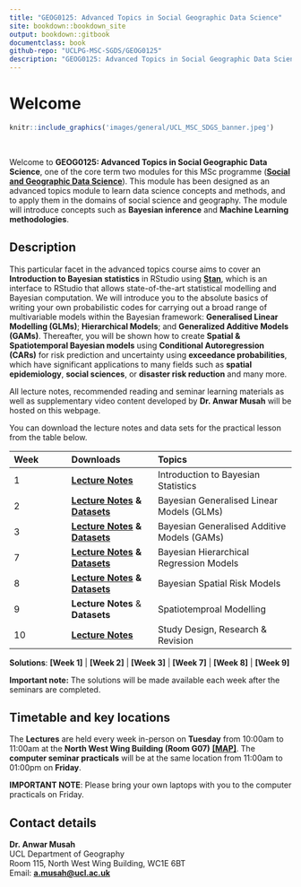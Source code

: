 ```yaml
--- 
title: "GEOG0125: Advanced Topics in Social Geographic Data Science"
site: bookdown::bookdown_site
output: bookdown::gitbook
documentclass: book
github-repo: "UCLPG-MSC-SGDS/GEOG0125"
description: "GEOG0125: Advanced Topics in Social Geographic Data Science Handbook"
---
```


# Welcome {-}

```r
knitr::include_graphics('images/general/UCL_MSC_SDGS_banner.jpeg') 
```
<br />

Welcome to **GEOG0125: Advanced Topics in Social Geographic Data Science**, one of the core term two modules for this MSc programme ([**Social and Geographic Data Science**](https://www.geog.ucl.ac.uk/study/graduate-taught/msc-social-and-geographic-data-science)). This module has been designed as an advanced topics module to learn data science concepts and methods, and to apply them in the domains of social science and geography. The module will introduce concepts such as **Bayesian inference** and **Machine Learning methodologies**.

## Description {-}

This particular facet in the advanced topics course aims to cover an **Introduction to Bayesian statistics** in RStudio using [**Stan**](https://mc-stan.org), which is an interface to RStudio that allows state-of-the-art statistical modelling and Bayesian computation. We will introduce you to the absolute basics of writing your own probabilistic codes for carrying out a broad range of multivariable models within the Bayesian framework: **Generalised Linear Modelling (GLMs)**; **Hierarchical Models**; and **Generalized Additive Models (GAMs)**. Thereafter, you will be shown how to create **Spatial & Spatiotemporal Bayesian models** using **Conditional Autoregression (CARs)** for risk prediction and uncertainty using **exceedance probabilities**, which have significant applications to many fields such as **spatial epidemiology**, **social sciences**, or **disaster risk reduction** and many more.

All lecture notes, recommended reading and seminar learning materials as well as supplementary video content developed by **Dr. Anwar Musah** will be hosted on this webpage.

You can download the lecture notes and data sets for the practical lesson from the table below.

| **Week** | **Downloads** | **Topics** |
|:----------------|:------------------------|:--------------------------------------|
|1 | [**Lecture Notes**](https://github.com/UCLPG-MSC-SGDS/GEOG0125/raw/main/GEOG0125%20Week%201%20Lecture%20-%20Introduction%20to%20Bayesian%20Statistics.pdf) | Introduction to Bayesian Statistics |
|2 | [**Lecture Notes**](https://github.com/UCLPG-MSC-SGDS/GEOG0125/raw/main/GEOG0125%20Week%202%20Lecture%20-%20Bayesian%20GLMs.pdf) **&** [**Datasets**](https://github.com/UCLPG-MSC-SGDS/GEOG0125/raw/main/Dataset%20for%20Week%202.zip) | Bayesian Generalised Linear Models (GLMs) |
|3 | [**Lecture Notes**](https://github.com/UCLPG-MSC-SGDS/GEOG0125/raw/main/GEOG0125%20Week%203%20Lecture%20-%20Bayesian%20GAMs.pdf) **&** [**Datasets**](https://github.com/UCLPG-MSC-SGDS/GEOG0125/raw/main/Dataset%20for%20Week%203.zip) | Bayesian Generalised Additive Models (GAMs) |
|7 | [**Lecture Notes**](https://github.com/UCLPG-MSC-SGDS/GEOG0125/raw/main/GEOG0125%20Week%207%20Lecture%20-%20Bayesian%20Hierarchical%20Models.pdf) **&** [**Datasets**](https://github.com/UCLPG-MSC-SGDS/GEOG0125/raw/main/Dataset%20for%20Week%207.zip) | Bayesian Hierarchical Regression Models |
|8 | [**Lecture Notes**](https://github.com/UCLPG-MSC-SGDS/GEOG0125/raw/main/GEOG0125%20Week%208%20Lecture%20-%20Spatial%20Bayesian%20Risk%20Models.pdf) **&** [**Datasets**](https://github.com/UCLPG-MSC-SGDS/GEOG0125/raw/main/Dataset%20for%20Week%208.zip) | Bayesian Spatial Risk Models |
|9 | **Lecture Notes** & **Datasets** | Spatiotemproal Modelling |
|10 | [**Lecture Notes**](https://github.com/UCLPG-MSC-SGDS/GEOG0125/raw/main/GEOG0125%20Week%209%20Lecture%20-%20Research%20Methodology%20and%20Study%20Design.pdf) | Study Design, Research & Revision  |

**Solutions**: **[Week 1]** | **[Week 2]** | **[Week 3]** | **[Week 7]** | **[Week 8]** | **[Week 9]**

<div class = "note">
**Important note:** The solutions will be made available each week after the seminars are completed. 
</div>

## Timetable and key locations {-}

The **Lectures** are held every week in-person on **Tuesday** from 10:00am to 11:00am at the **North West Wing Building (Room G07)** [**[MAP]**](http://www.ucl.ac.uk/maps/north-west-wing-building). The **computer seminar practicals** will be at the same location from 11:00am to 01:00pm on **Friday**.

::: note
**IMPORTANT NOTE**: Please bring your own laptops with you to the computer practicals on Friday.
:::

## Contact details{-}

**Dr. Anwar Musah**
<br/>
UCL Department of Geography 
<br/>
Room 115, North West Wing Building, WC1E 6BT
<br/>
Email: [**a.musah@ucl.ac.uk**](a.musah@ucl.ac.uk)
